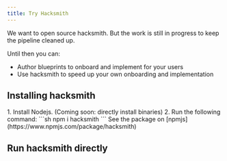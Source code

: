 ```yaml
---
title: Try Hacksmith
---
```



We want to open source hacksmith. But the work is still in progress to keep the pipeline cleaned up.

Until then you can:

- Author blueprints to onboard and implement for your users
- Use hacksmith to speed up your own onboarding and implementation

## Installing hacksmith

<Steps>
  1. Install Nodejs. (Coming soon: directly install binaries) 2. Run the following command: ```sh
  npm i hacksmith ``` See the package on [npmjs](https://www.npmjs.com/package/hacksmith)
</Steps>

## Run hacksmith directly
